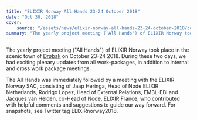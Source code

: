 ```yaml
---
title: "ELIXIR Norway All Hands 23-24 October 2018"
date: "Oct 30, 2018"
cover:
    source: "/assets/news/elixir-norway-all-hands-23-24-october-2018/cover.png"
summary: "The yearly project meeting ('All Hands') of ELIXIR Norway took place in the scenic town of Drøbak on October 23-24 2018. During these two days, we had exciting plenary updates from all work packages, in addition to internal and cross work package meetings."
---
```


The yearly project meeting ("All Hands") of ELIXIR Norway took place in
the scenic town of [Drøbak](https://no.wikipedia.org/wiki/Dr%C3%B8bak) on
October 23-24 2018. During these two days, we had exciting plenary
updates from all work-packages, in addition to internal and cross
work package meetings.

The All Hands was immediately followed by a meeting with the ELIXIR Norway SAC,
consisting of Jaap Heringa, Head of Node ELIXIR Netherlands, Rodrigo Lopez, Head
of External Relations, EMBL-EBI and Jacques van Helden, co-Head of Node, ELIXIR
France, who contributed with helpful comments and suggestions to guide our way
forward. For snapshots, see Twitter tag ELIXIRnorway2018.
